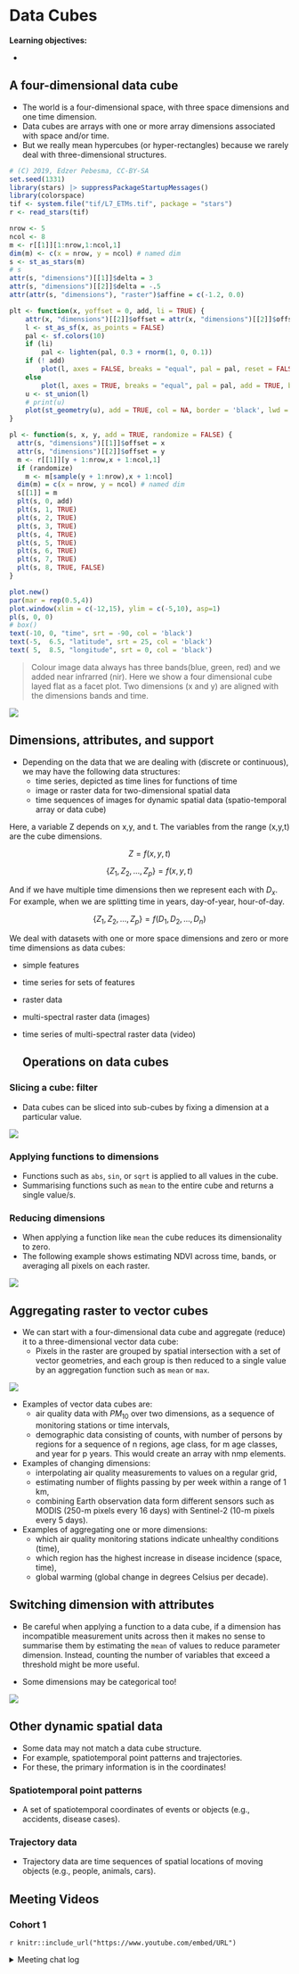 # Data Cubes

**Learning objectives:**

-   

## A four-dimensional data cube {.unnumbered}

-   The world is a four-dimensional space, with three space dimensions and one time dimension.
-   Data cubes are arrays with one or more array dimensions associated with space and/or time.
-   But we really mean hypercubes (or hyper-rectangles) because we rarely deal with three-dimensional structures.

```r
# (C) 2019, Edzer Pebesma, CC-BY-SA
set.seed(1331)
library(stars) |> suppressPackageStartupMessages()
library(colorspace)
tif <- system.file("tif/L7_ETMs.tif", package = "stars")
r <- read_stars(tif)

nrow <- 5
ncol <- 8
m <- r[[1]][1:nrow,1:ncol,1]
dim(m) <- c(x = nrow, y = ncol) # named dim
s <- st_as_stars(m)
# s
attr(s, "dimensions")[[1]]$delta = 3
attr(s, "dimensions")[[2]]$delta = -.5
attr(attr(s, "dimensions"), "raster")$affine = c(-1.2, 0.0)

plt <- function(x, yoffset = 0, add, li = TRUE) {
    attr(x, "dimensions")[[2]]$offset = attr(x, "dimensions")[[2]]$offset + yoffset
    l <- st_as_sf(x, as_points = FALSE)
    pal <- sf.colors(10)
    if (li)
        pal <- lighten(pal, 0.3 + rnorm(1, 0, 0.1))
    if (! add)
        plot(l, axes = FALSE, breaks = "equal", pal = pal, reset = FALSE, border = grey(.75), key.pos = NULL, main = NULL, xlab = "time")
    else
        plot(l, axes = TRUE, breaks = "equal", pal = pal, add = TRUE, border = grey(.75))
    u <- st_union(l)
    # print(u)
    plot(st_geometry(u), add = TRUE, col = NA, border = 'black', lwd = 2.5)
}

pl <- function(s, x, y, add = TRUE, randomize = FALSE) {
  attr(s, "dimensions")[[1]]$offset = x
  attr(s, "dimensions")[[2]]$offset = y
  m <- r[[1]][y + 1:nrow,x + 1:ncol,1]
  if (randomize)
    m <- m[sample(y + 1:nrow),x + 1:ncol]
  dim(m) = c(x = nrow, y = ncol) # named dim
  s[[1]] = m
  plt(s, 0, add)
  plt(s, 1, TRUE)
  plt(s, 2, TRUE)
  plt(s, 3, TRUE)
  plt(s, 4, TRUE)
  plt(s, 5, TRUE)
  plt(s, 6, TRUE)
  plt(s, 7, TRUE)
  plt(s, 8, TRUE, FALSE)
}

plot.new()
par(mar = rep(0.5,4))
plot.window(xlim = c(-12,15), ylim = c(-5,10), asp=1)
pl(s, 0, 0)
# box()
text(-10, 0, "time", srt = -90, col = 'black')
text(-5,  6.5, "latitude", srt = 25, col = 'black')
text( 5,  8.5, "longitude", srt = 0, col = 'black')
```

> Colour image data always has three bands(blue, green, red) and we added near infrarred (nir). Here we show a four dimensional cube layed flat as a facet plot. Two dimensions (x and y) are aligned with the dimensions bands and time.

![](./images/fig-cube4d2-1.png)

## Dimensions, attributes, and support {.unnumbered}

-   Depending on the data that we are dealing with (discrete or continuous), we may have the following data structures:
    -   time series, depicted as time lines for functions of time\
    -   image or raster data for two-dimensional spatial data\
    -   time sequences of images for dynamic spatial data (spatio-temporal array or data cube)

Here, a variable Z depends on x,y, and t. The variables from the range (x,y,t) are the cube dimensions.

$$
Z = f(x,y,t)  
$$

$$
\{ Z_1, Z_2, ..., Z_p \} = f(x,y,t)
$$

And if we have multiple time dimensions then we represent each with $D_x$. For example, when we are splitting time in years, day-of-year, hour-of-day.

$$
\{ Z_1, Z_2, ..., Z_p \} = f(D_1, D_2, ... , D_n)
$$

We deal with datasets with one or more space dimensions and zero or more time dimensions as data cubes:

-   simple features

-   time series for sets of features

-   raster data

-   multi-spectral raster data (images)

-   time series of multi-spectral raster data (video)

    ## Operations on data cubes {.unnumbered}

### Slicing a cube: filter {.unnumbered}

-   Data cubes can be sliced into sub-cubes by fixing a dimension at a particular value.

![](images/fig-cube4filter-1.png)

### Applying functions to dimensions {.unnumbered}

-   Functions such as `abs`, `sin`, or `sqrt` is applied to all values in the cube.\
-   Summarising functions such as `mean` to the entire cube and returns a single value/s.

### Reducing dimensions {.unnumbered}

-   When applying a function like `mean` the cube reduces its dimensionality to zero.\
-   The following example shows estimating NDVI across time, bands, or averaging all pixels on each raster.

![](images/fig-cube4reduce-1.png)

## Aggregating raster to vector cubes {.unnumbered}

-   We can start with a four-dimensional data cube and aggregate (reduce) it to a three-dimensional vector data cube:
    -   Pixels in the raster are grouped by spatial intersection with a set of vector geometries, and each group is then reduced to a single value by an aggregation function such as `mean` or `max`.

![](images/fig-cube4agg-1.png) 

- Examples of vector data cubes are: 
  - air quality data with $PM_{10}$ over two dimensions, as a sequence of monitoring stations or time intervals,  
  - demographic data consisting of counts, with number of persons by regions for a sequence of n regions, age class, for m age classes, and year for p years. This would create an array with nmp elements. 

- Examples of changing dimensions:  
  - interpolating air quality measurements to values on a regular grid,  
  - estimating number of flights passing by per week within a range of 1 km,  
  - combining Earth observation data form different sensors such as MODIS (250-m pixels every 16 days) with Sentinel-2 (10-m pixels every 5 days).  

- Examples of aggregating one or more dimensions:  
  - which air quality monitoring stations indicate unhealthy conditions (time),  
  - which region has the highest increase in disease incidence (space, time),  
  - global warming (global change in degrees Celsius per decade). 



## Switching dimension with attributes {.unnumbered}

- Be careful when applying a function to a data cube, if a dimension has incompatible measurement units across then it makes no sense to summarise them by estimating the `mean` of values to reduce parameter dimension. Instead, counting the number of variables that exceed a threshold might be more useful. 

- Some dimensions may be categorical too! 

![](images/fig-aqdc-1.png)

## Other dynamic spatial data {.unnumbered}

- Some data may not match a data cube structure.  
- For example, spatiotemporal point patterns and trajectories.  
- For these, the primary information is in the coordinates! 

### Spatiotemporal point patterns {-}

- A set of spatiotemporal coordinates of events or objects (e.g., accidents, disease cases). 

### Trajectory data {-}

- Trajectory data are time sequences of spatial locations of moving objects (e.g., people, animals, cars). 

## Meeting Videos {.unnumbered}

### Cohort 1 {.unnumbered}

`r knitr::include_url("https://www.youtube.com/embed/URL")`

<details>

<summary>Meeting chat log</summary>

```         
LOG
```

</details>
